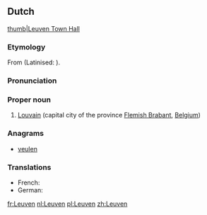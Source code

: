 ==Dutch==
{{wikipedia}}
[[file:Leuven.jpg|thumb|Leuven Town Hall]]
===Etymology===
From {{etyl|dum|nl}} {{term|Loven|lang=dum}} (Latinised: {{term|Lovanium|lang=la}}).
===Pronunciation===
{{IPA|ˈløːvə(n)|lang=nl}}
===Proper noun===
{{nl-proper noun|n}}

# [[Louvain]] (capital city of the province [[Flemish Brabant]], [[Belgium]])

===Anagrams===
* [[veulen#Dutch|veulen]]
===Translations===
{{trans-top}}

{{trans-mid}}
* French: {{t+|fr|Louvain}}
* German: {{t+|de|Löwen}}
{{trans-bottom}}

[[fr:Leuven]]
[[nl:Leuven]]
[[pl:Leuven]]
[[zh:Leuven]]